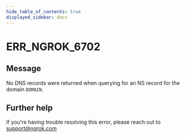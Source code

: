 ```yaml
---
hide_table_of_contents: true
displayed_sidebar: docs
---
```



# ERR_NGROK_6702

## Message

No DNS records were returned when querying for an NS record for the domain `DOMAIN`.

<ErrorDetails error="err_ngrok_6702" />

## Further help

If you're having trouble resolving this error, please reach out to [support@ngrok.com](mailto:support@ngrok.com?subject=Help%20with%20ERR_NGROK_6702)
